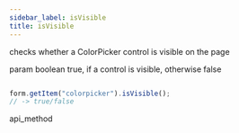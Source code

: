 ```yaml
---
sidebar_label: isVisible
title: isVisible
---
```



          


<Short>
 checks whether a ColorPicker control is visible on the page


</Short>



param   boolean     true, if a control is visible, otherwise false


~~~js

form.getItem("colorpicker").isVisible(); 
// -> true/false


~~~
 api_method

<Descr>





</Descr>

